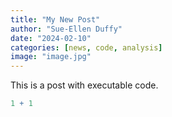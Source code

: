 ```yaml
---
title: "My New Post"
author: "Sue-Ellen Duffy"
date: "2024-02-10"
categories: [news, code, analysis]
image: "image.jpg"
---
```


This is a post with executable code.

```r
1 + 1
```
